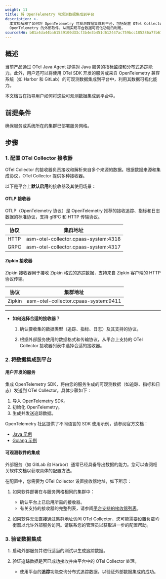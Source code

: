 ```yaml
---
weight: 11
title: 将 OpenTelemetry 可观测数据集成到平台
description: >-
  本文档解释了如何将 OpenTelemetry 可观测数据集成到平台，包括配置 OTel Collector 接收器以及集成用户开发的服务或支持
  OpenTelemetry 的外部软件，从而实现平台数据可视化功能的利用。
sourceSHA: b81a4da44ba61539100d33cf3b4e3b451d612447ac759bcc185286a77b612101
---
```


## 概述

当前产品通过 OTel Java Agent 提供对 Java 服务的指标监控和分布式追踪能力。此外，用户还可以将使用 OTel SDK 开发的服务或来自 OpenTelemetry 兼容系统（如 Harbor 和 GitLab）的可观测数据集成到平台中，利用其数据可视化能力。

本文档旨在指导用户如何将这些可观测数据集成到平台中。

## 前提条件

确保服务或系统所在的集群已部署服务网格。

## 步骤

### 1. 配置 OTel Collector 接收器

OTel Collector 的接收器负责接收和解析来自多个来源的数据。根据数据来源和集成协议，OTel Collector 提供多种接收器。

以下是平台上**默认启用**的接收器及其使用场景：

#### OTLP 接收器

OTLP（OpenTelemetry 协议）是 OpenTelemetry 推荐的接收追踪、指标和日志数据的标准协议，支持 gRPC 和 HTTP 传输协议。

| 协议    | 集群地址                            |
| ------- | ------------------------------------ |
| HTTP    | asm-otel-collector.cpaas-system:4318 |
| GRPC    | asm-otel-collector.cpaas-system:4317 |

#### Zipkin 接收器

Zipkin 接收器用于接收 Zipkin 格式的追踪数据，支持来自 Zipkin 客户端的 HTTP 协议传输。

| 协议    | 集群地址                            |
| ------- | ------------------------------------ |
| Zipkin  | asm-otel-collector.cpaas-system:9411 |

---

- **如何选择合适的接收器？**

  1. 确认要收集的数据类型（追踪、指标、日志）及其支持的协议。

  2. 根据外部服务使用的数据格式和传输协议，从平台上支持的 OTel Collector 接收器列表中选择合适的接收器。

### 2. 将数据集成到平台

#### 用户开发的服务

集成 OpenTelemetry SDK，将由您的服务生成的可观测数据（如追踪、指标和日志）发送到 OTel Collector。具体步骤如下：

1. 导入 OpenTelemetry SDK。
2. 初始化 OpenTelemetry。
3. 生成并发送追踪数据。

OpenTelemetry 社区提供了不同语言的 SDK 使用示例，请参阅官方文档：

- [Java 示例](https://opentelemetry.io/docs/languages/java/getting-started/)
- [Golang 示例](https://opentelemetry.io/docs/languages/go/getting-started/)

#### 可观测软件的集成

外部服务（如 GitLab 和 Harbor）通常已经具备导出数据的能力。您可以查阅相关软件文档以获取具体的配置方法。

在配置中，您需要为 OTel Collector 设置接收器地址，如下所示：

1. 如果软件部署在与服务网格相同的集群中：
   - 确认平台上已启用所需的接收器。
   - 有关支持的接收器的完整列表，请参阅[平台支持的接收器列表](distributed_tracing/how_to/otel_collector_config.html#receivers)。

2. 如果软件无法直接通过集群地址访问 OTel Collector，您可能需要设置负载均衡器以允许外部服务访问。请联系您的管理员以获取进一步的配置帮助。

### 3. 验证数据集成

1. 启动外部服务并进行适当的测试以生成追踪数据。

2. 验证追踪数据是否已成功接收并由平台中的 OTel Collector 处理。
   - 使用平台的**追踪**功能查询分布式追踪数据，以验证外部数据集成的成功。
